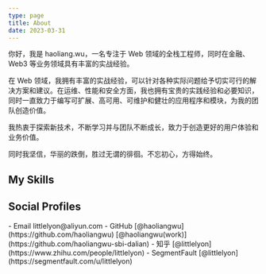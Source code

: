 ```yaml
---
type: page
title: About
date: 2023-03-31
---
```


你好，我是 haoliang.wu，一名专注于 Web 领域的全栈工程师，同时在金融、Web3 等业务领域具有丰富的实战经验。

在 Web 领域，我拥有丰富的实战经验，可以针对各种实际问题给予切实可行的解决方案和建议。在运维、性能和安全方面，我也拥有宝贵的实践经验和必要知识，同时一直致力于编写可扩展、高可用、可维护和健壮的应用程序和模块，为我的团队创造价值。

我热衷于探索新技术，不断学习并与团队不断成长，致力于创造更好的用户体验和业务价值。

同时我坚信，华丽的跌倒，胜过无谓的徘徊。不忘初心，方得始终。

<h2>My Skills</h2>
<MySkills />

<h2>Social Profiles</h2>
- Email littlelyon@aliyun.com
- GitHub [@haoliangwu](https://github.com/haoliangwu)
  [@haoliangwu(work)](https://github.com/haoliangwu-sbi-dalian)
- 知乎 [@littlelyon](https://www.zhihu.com/people/littlelyon)
- SegmentFault [@littlelyon](https://segmentfault.com/u/littlelyon)
